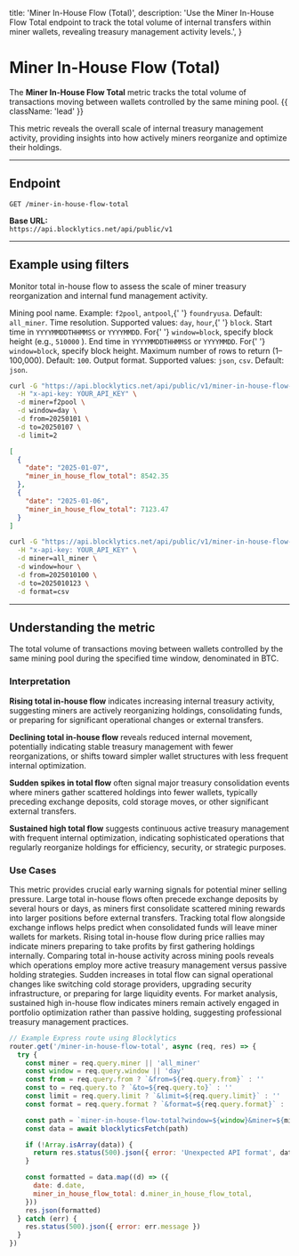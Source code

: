   title: 'Miner In-House Flow (Total)',
  description:
    'Use the Miner In-House Flow Total endpoint to track the total volume of internal transfers within miner wallets, revealing treasury management activity levels.',
}

# Miner In-House Flow (Total)

The **Miner In-House Flow Total** metric tracks the total volume of transactions moving between wallets controlled by the same mining pool. {{ className: 'lead' }}

This metric reveals the overall scale of internal treasury management activity, providing insights into how actively miners reorganize and optimize their holdings.

---

## Endpoint

`GET /miner-in-house-flow-total`

**Base URL:**  
`https://api.blocklytics.net/api/public/v1`

---

## Example using filters

<Row>
  <Col>

Monitor total in-house flow to assess the scale of miner treasury reorganization and internal fund management activity.

<Properties>
  <Property name="miner" type="string">
    Mining pool name. Example: <code>f2pool</code>, <code>antpool</code>,{' '}
    <code>foundryusa</code>. Default: <code>all_miner</code>.
  </Property>
  <Property name="window" type="string">
    Time resolution. Supported values: <code>day</code>, <code>hour</code>,{' '}
    <code>block</code>.
  </Property>
  <Property name="from" type="string">
    Start time in <code>YYYYMMDDTHHMMSS</code> or <code>YYYYMMDD</code>. For{' '}
    <code>window=block</code>, specify block height (e.g., <code>510000</code>
    ).
  </Property>
  <Property name="to" type="string">
    End time in <code>YYYYMMDDTHHMMSS</code> or <code>YYYYMMDD</code>. For{' '}
    <code>window=block</code>, specify block height.
  </Property>
  <Property name="limit" type="integer">
    Maximum number of rows to return (1–100,000). Default: <code>100</code>.
  </Property>
  <Property name="format" type="string">
    Output format. Supported values: <code>json</code>, <code>csv</code>.
    Default: <code>json</code>.
  </Property>
</Properties>

  </Col>
  <Col>

```bash {title="Requesting Miner In-House Flow Total data"}
curl -G "https://api.blocklytics.net/api/public/v1/miner-in-house-flow-total" \
  -H "x-api-key: YOUR_API_KEY" \
  -d miner=f2pool \
  -d window=day \
  -d from=20250101 \
  -d to=20250107 \
  -d limit=2
```

```json {title="Sample JSON response"}
[
  {
    "date": "2025-01-07",
    "miner_in_house_flow_total": 8542.35
  },
  {
    "date": "2025-01-06",
    "miner_in_house_flow_total": 7123.47
  }
]
```

```bash {title="Exporting as CSV"}
curl -G "https://api.blocklytics.net/api/public/v1/miner-in-house-flow-total" \
  -H "x-api-key: YOUR_API_KEY" \
  -d miner=all_miner \
  -d window=hour \
  -d from=2025010100 \
  -d to=2025010123 \
  -d format=csv
```

  </Col>
</Row>

---

## Understanding the metric

<Row>
  <Col>

<Properties>
  <Property name="miner_in_house_flow_total" type="number">
    The total volume of transactions moving between wallets controlled by the
    same mining pool during the specified time window, denominated in BTC.
  </Property>
</Properties>

### Interpretation

**Rising total in-house flow** indicates increasing internal treasury activity, suggesting miners are actively reorganizing holdings, consolidating funds, or preparing for significant operational changes or external transfers.

**Declining total in-house flow** reveals reduced internal movement, potentially indicating stable treasury management with fewer reorganizations, or shifts toward simpler wallet structures with less frequent internal optimization.

**Sudden spikes in total flow** often signal major treasury consolidation events where miners gather scattered holdings into fewer wallets, typically preceding exchange deposits, cold storage moves, or other significant external transfers.

**Sustained high total flow** suggests continuous active treasury management with frequent internal optimization, indicating sophisticated operations that regularly reorganize holdings for efficiency, security, or strategic purposes.

### Use Cases

This metric provides crucial early warning signals for potential miner selling pressure. Large total in-house flows often precede exchange deposits by several hours or days, as miners first consolidate scattered mining rewards into larger positions before external transfers. Tracking total flow alongside exchange inflows helps predict when consolidated funds will leave miner wallets for markets. Rising total in-house flow during price rallies may indicate miners preparing to take profits by first gathering holdings internally. Comparing total in-house activity across mining pools reveals which operations employ more active treasury management versus passive holding strategies. Sudden increases in total flow can signal operational changes like switching cold storage providers, upgrading security infrastructure, or preparing for large liquidity events. For market analysis, sustained high in-house flow indicates miners remain actively engaged in portfolio optimization rather than passive holding, suggesting professional treasury management practices.

  </Col>
  <Col>

```js {title="Node.js (Express) example"}
// Example Express route using Blocklytics
router.get('/miner-in-house-flow-total', async (req, res) => {
  try {
    const miner = req.query.miner || 'all_miner'
    const window = req.query.window || 'day'
    const from = req.query.from ? `&from=${req.query.from}` : ''
    const to = req.query.to ? `&to=${req.query.to}` : ''
    const limit = req.query.limit ? `&limit=${req.query.limit}` : ''
    const format = req.query.format ? `&format=${req.query.format}` : ''

    const path = `miner-in-house-flow-total?window=${window}&miner=${miner}${from}${to}${limit}${format}`
    const data = await blocklyticsFetch(path)

    if (!Array.isArray(data)) {
      return res.status(500).json({ error: 'Unexpected API format', data })
    }

    const formatted = data.map((d) => ({
      date: d.date,
      miner_in_house_flow_total: d.miner_in_house_flow_total,
    }))
    res.json(formatted)
  } catch (err) {
    res.status(500).json({ error: err.message })
  }
})
```

  </Col>
</Row>
